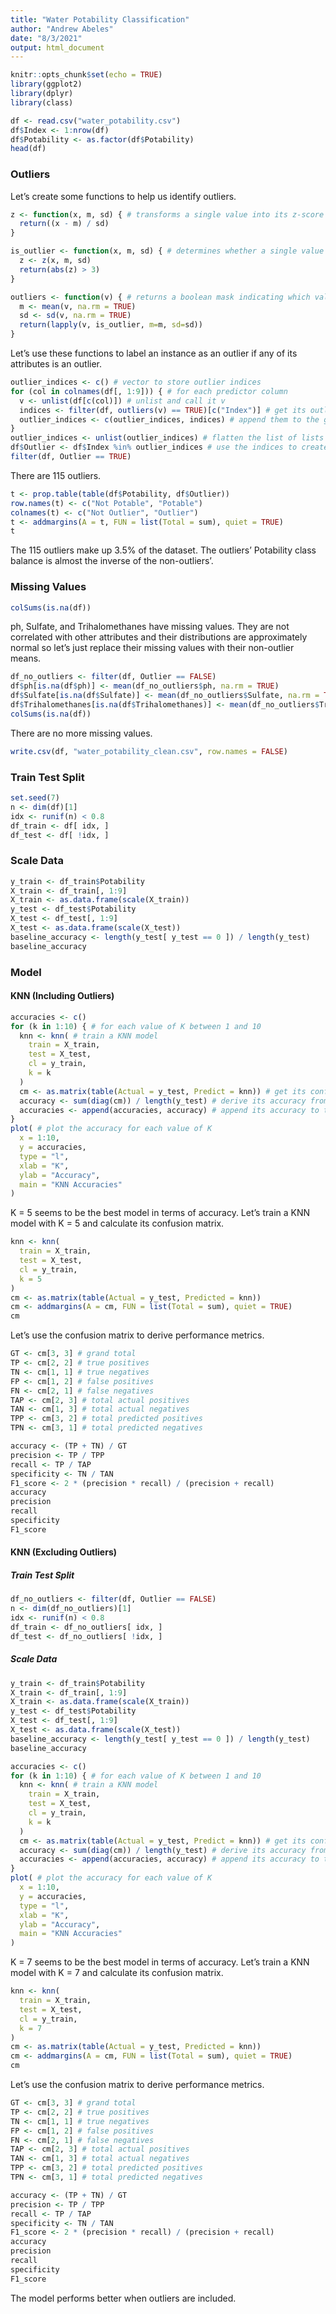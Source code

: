 ```yaml
---
title: "Water Potability Classification"
author: "Andrew Abeles"
date: "8/3/2021"
output: html_document
---
```


```r
knitr::opts_chunk$set(echo = TRUE)
library(ggplot2)
library(dplyr)
library(class)
```

```r
df <- read.csv("water_potability.csv")
df$Index <- 1:nrow(df)
df$Potability <- as.factor(df$Potability)
head(df)
```
### Outliers 

Let's create some functions to help us identify outliers. 

```r
z <- function(x, m, sd) { # transforms a single value into its z-score 
  return((x - m) / sd)
}

is_outlier <- function(x, m, sd) { # determines whether a single value is an outlier
  z <- z(x, m, sd)
  return(abs(z) > 3)
}

outliers <- function(v) { # returns a boolean mask indicating which values in the vector are outliers
  m <- mean(v, na.rm = TRUE)
  sd <- sd(v, na.rm = TRUE)
  return(lapply(v, is_outlier, m=m, sd=sd))
}
```

Let's use these functions to label an instance as an outlier if any of its attributes is an outlier. 

```r
outlier_indices <- c() # vector to store outlier indices 
for (col in colnames(df[, 1:9])) { # for each predictor column 
  v <- unlist(df[c(col)]) # unlist and call it v 
  indices <- filter(df, outliers(v) == TRUE)[c("Index")] # get its outliers' indices 
  outlier_indices <- c(outlier_indices, indices) # append them to the global vector of outlier indices 
}
outlier_indices <- unlist(outlier_indices) # flatten the list of lists into a simple vector 
df$Outlier <- df$Index %in% outlier_indices # use the indices to create an outlier indicator column 
filter(df, Outlier == TRUE)
```

There are 115 outliers. 

```r
t <- prop.table(table(df$Potability, df$Outlier))
row.names(t) <- c("Not Potable", "Potable")
colnames(t) <- c("Not Outlier", "Outlier")
t <- addmargins(A = t, FUN = list(Total = sum), quiet = TRUE)
t
```

The 115 outliers make up 3.5% of the dataset. The outliers' Potability class balance is almost the inverse of the non-outliers'.  

### Missing Values

```r
colSums(is.na(df))
```
ph, Sulfate, and Trihalomethanes have missing values. They are not correlated with other attributes and their distributions are approximately normal so let's just replace their missing values with their non-outlier means. 

```r
df_no_outliers <- filter(df, Outlier == FALSE)
df$ph[is.na(df$ph)] <- mean(df_no_outliers$ph, na.rm = TRUE)
df$Sulfate[is.na(df$Sulfate)] <- mean(df_no_outliers$Sulfate, na.rm = TRUE)
df$Trihalomethanes[is.na(df$Trihalomethanes)] <- mean(df_no_outliers$Trihalomethanes, na.rm = TRUE)
colSums(is.na(df))
```

There are no more missing values. 

```r
write.csv(df, "water_potability_clean.csv", row.names = FALSE)
```

### Train Test Split 
```r
set.seed(7)
n <- dim(df)[1]
idx <- runif(n) < 0.8
df_train <- df[ idx, ]
df_test <- df[ !idx, ]
```

### Scale Data

```r
y_train <- df_train$Potability
X_train <- df_train[, 1:9]
X_train <- as.data.frame(scale(X_train))
y_test <- df_test$Potability
X_test <- df_test[, 1:9]
X_test <- as.data.frame(scale(X_test))
baseline_accuracy <- length(y_test[ y_test == 0 ]) / length(y_test) 
baseline_accuracy
```

### Model
#### KNN (Including Outliers)
```r
accuracies <- c() 
for (k in 1:10) { # for each value of K between 1 and 10
  knn <- knn( # train a KNN model 
    train = X_train, 
    test = X_test, 
    cl = y_train, 
    k = k
  ) 
  cm <- as.matrix(table(Actual = y_test, Predict = knn)) # get its confusion matrix 
  accuracy <- sum(diag(cm)) / length(y_test) # derive its accuracy from its confusion matrix
  accuracies <- append(accuracies, accuracy) # append its accuracy to the list 
}
plot( # plot the accuracy for each value of K 
  x = 1:10, 
  y = accuracies,
  type = "l",
  xlab = "K",
  ylab = "Accuracy",
  main = "KNN Accuracies"
)
```

K = 5 seems to be the best model in terms of accuracy. Let's train a KNN model with K = 5 and calculate its confusion matrix. 

```r
knn <- knn(
  train = X_train,
  test = X_test, 
  cl = y_train, 
  k = 5
)
cm <- as.matrix(table(Actual = y_test, Predicted = knn))
cm <- addmargins(A = cm, FUN = list(Total = sum), quiet = TRUE)
cm
```

Let's use the confusion matrix to derive performance metrics. 
```r
GT <- cm[3, 3] # grand total 
TP <- cm[2, 2] # true positives
TN <- cm[1, 1] # true negatives
FP <- cm[1, 2] # false positives 
FN <- cm[2, 1] # false negatives
TAP <- cm[2, 3] # total actual positives 
TAN <- cm[1, 3] # total actual negatives 
TPP <- cm[3, 2] # total predicted positives 
TPN <- cm[3, 1] # total predicted negatives 
```

```r
accuracy <- (TP + TN) / GT
precision <- TP / TPP
recall <- TP / TAP 
specificity <- TN / TAN 
F1_score <- 2 * (precision * recall) / (precision + recall)
accuracy
precision
recall 
specificity 
F1_score
```
#### KNN (Excluding Outliers)

##### Train Test Split
```r
df_no_outliers <- filter(df, Outlier == FALSE)
n <- dim(df_no_outliers)[1]
idx <- runif(n) < 0.8
df_train <- df_no_outliers[ idx, ]
df_test <- df_no_outliers[ !idx, ]
```

##### Scale Data 
```r
y_train <- df_train$Potability
X_train <- df_train[, 1:9]
X_train <- as.data.frame(scale(X_train))
y_test <- df_test$Potability
X_test <- df_test[, 1:9]
X_test <- as.data.frame(scale(X_test))
baseline_accuracy <- length(y_test[ y_test == 0 ]) / length(y_test) 
baseline_accuracy
```

```r
accuracies <- c() 
for (k in 1:10) { # for each value of K between 1 and 10
  knn <- knn( # train a KNN model 
    train = X_train, 
    test = X_test, 
    cl = y_train, 
    k = k
  ) 
  cm <- as.matrix(table(Actual = y_test, Predict = knn)) # get its confusion matrix 
  accuracy <- sum(diag(cm)) / length(y_test) # derive its accuracy from its confusion matrix
  accuracies <- append(accuracies, accuracy) # append its accuracy to the list 
}
plot( # plot the accuracy for each value of K 
  x = 1:10, 
  y = accuracies,
  type = "l",
  xlab = "K",
  ylab = "Accuracy",
  main = "KNN Accuracies"
)
```

K = 7 seems to be the best model in terms of accuracy. Let's train a KNN model with K = 7 and calculate its confusion matrix. 

```r
knn <- knn(
  train = X_train,
  test = X_test, 
  cl = y_train, 
  k = 7
)
cm <- as.matrix(table(Actual = y_test, Predicted = knn))
cm <- addmargins(A = cm, FUN = list(Total = sum), quiet = TRUE)
cm
```

Let's use the confusion matrix to derive performance metrics. 
```r
GT <- cm[3, 3] # grand total 
TP <- cm[2, 2] # true positives
TN <- cm[1, 1] # true negatives
FP <- cm[1, 2] # false positives 
FN <- cm[2, 1] # false negatives
TAP <- cm[2, 3] # total actual positives 
TAN <- cm[1, 3] # total actual negatives 
TPP <- cm[3, 2] # total predicted positives 
TPN <- cm[3, 1] # total predicted negatives 
```

```r
accuracy <- (TP + TN) / GT
precision <- TP / TPP
recall <- TP / TAP 
specificity <- TN / TAN 
F1_score <- 2 * (precision * recall) / (precision + recall)
accuracy
precision
recall 
specificity 
F1_score
```

The model performs better when outliers are included. 





















